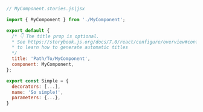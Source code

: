 ```js
// MyComponent.stories.js|jsx

import { MyComponent } from './MyComponent';

export default {
  /* 👇 The title prop is optional.
  * See https://storybook.js.org/docs/7.0/react/configure/overview#configure-story-loading
  * to learn how to generate automatic titles
  */
  title: 'Path/To/MyComponent',
  component: MyComponent,
};

export const Simple = {
  decorators: [...],
  name: 'So simple!',
  parameters: {...},
}
```
